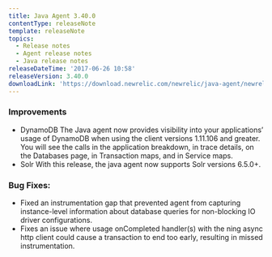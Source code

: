 ```yaml
---
title: Java Agent 3.40.0
contentType: releaseNote
template: releaseNote
topics:
  - Release notes
  - Agent release notes
  - Java release notes
releaseDateTime: '2017-06-26 10:58'
releaseVersion: 3.40.0
downloadLink: 'https://download.newrelic.com/newrelic/java-agent/newrelic-agent/3.40.0/'
---
```


### Improvements

* DynamoDB
  The Java agent now provides visibility into your applications’ usage of DynamoDB when using the client versions 1.11.106 and greater. You will see the calls in the application breakdown, in trace details, on the Databases page, in Transaction maps, and in Service maps.
* Solr
  With this release, the java agent now supports Solr versions 6.5.0+.

### Bug Fixes:

* Fixed an instrumentation gap that prevented agent from capturing instance-level information about database queries for non-blocking IO driver configurations.
* Fixes an issue where usage onCompleted handler(s) with the ning async http client could cause a transaction to end too early, resulting in missed instrumentation.
